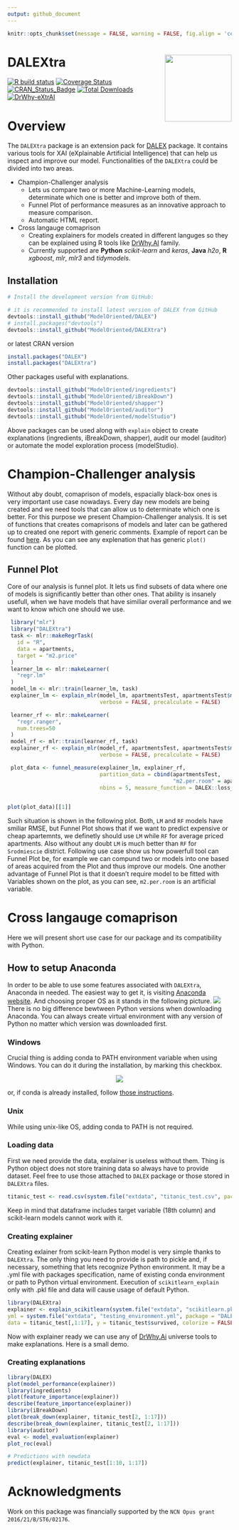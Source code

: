 ```yaml
---
output: github_document
---
```


```r
knitr::opts_chunk$set(message = FALSE, warning = FALSE, fig.align = 'center', fig.path = "man/figures/")
```

# DALEXtra <img src="man/figures/logo.png" align="right" width="150"/>

[![R build status](https://github.com/maksymiuks/DALEXtra/workflows/R-CMD-check/badge.svg)](https://github.com/maksymiuks/DALEXtra/actions?query=workflow%3AR-CMD-check)
[![Coverage
Status](https://img.shields.io/codecov/c/github/ModelOriented/DALEXtra/master.svg)](https://codecov.io/github/ModelOriented/DALEXtra?branch=master)
[![CRAN_Status_Badge](http://www.r-pkg.org/badges/version/DALEXtra)](https://cran.r-project.org/package=DALEXtra)
[![Total Downloads](http://cranlogs.r-pkg.org/badges/grand-total/DALEXtra?color=orange)](http://cranlogs.r-pkg.org/badges/grand-total/DALEXtra)
[![DrWhy-eXtrAI](https://img.shields.io/badge/DrWhy-BackBone-373589)](http://drwhy.ai/#BackBone)


# Overview

The `DALEXtra` package is an extension pack for [DALEX](https://modeloriented.github.io/DALEX) package. It contains various tools for XAI (eXplainable Artificial Intelligence) that can help us inspect and improve our model. Functionalities of the `DALEXtra` could be divided into two areas.

* Champion-Challenger analysis
    + Lets us compare two or more Machine-Learning models, determinate which one is better and improve both of them.
    + Funnel Plot of performance measures as an innovative approach to measure comparison.
    + Automatic HTML report.
* Cross langauge comaprison
    + Creating explainers for models created in different languges so they can be explained using R tools like [DrWhy.AI](https://github.com/ModelOriented/DrWhy) family.
    + Currently supported are **Python** *scikit-learn* and *keras*, **Java** *h2o*, **R** *xgboost*, *mlr*, *mlr3* and *tidymodels*.

## Installation

```r
# Install the development version from GitHub:

# it is recommended to install latest version of DALEX from GitHub
devtools::install_github("ModelOriented/DALEX")
# install.packages("devtools")
devtools::install_github("ModelOriented/DALEXtra")
```
or latest CRAN version

```r
install.packages("DALEX")
install.packages("DALEXtra")
```

Other packages useful with explanations.

```r
devtools::install_github("ModelOriented/ingredients")
devtools::install_github("ModelOriented/iBreakDown")
devtools::install_github("ModelOriented/shapper")
devtools::install_github("ModelOriented/auditor")
devtools::install_github("ModelOriented/modelStudio")
```

Above packages can be used along with `explain` object to create explanations (ingredients, iBreakDown, shapper), audit our model (auditor) or automate the model exploration process (modelStudio). 

# Champion-Challenger analysis

Without aby doubt, comaprison of models, espacially black-box ones is very important use case nowadays. Every day new models are being created and we need tools that can allow us to determinate which one is better. For this purpose we present Champion-Challenger analysis. It is set of functions that creates comaprisons of models and later can be gathered up to created one report with generic comments. Example of report can be found [here](http://htmlpreview.github.io/?https://github.com/ModelOriented/DALEXtra/blob/master/inst/ChampionChallenger/DALEXtra_example_of_report.html). As you can see any explenation that has generic `plot()` function can be plotted. 

## Funnel Plot

Core of our analysis is funnel plot. It lets us find subsets of data where one of models is significantly better than other ones. That ability is insanely usefull, when we have models that have similiar overall performance and we want to know which one should we use. 

```r
 library("mlr")
 library("DALEXtra")
 task <- mlr::makeRegrTask(
   id = "R",
   data = apartments,
   target = "m2.price"
 )
 learner_lm <- mlr::makeLearner(
   "regr.lm"
 )
 model_lm <- mlr::train(learner_lm, task)
 explainer_lm <- explain_mlr(model_lm, apartmentsTest, apartmentsTest$m2.price, label = "LM", 
                             verbose = FALSE, precalculate = FALSE)

 learner_rf <- mlr::makeLearner(
   "regr.ranger",
   num.trees=50
 )
 model_rf <- mlr::train(learner_rf, task)
 explainer_rf <- explain_mlr(model_rf, apartmentsTest, apartmentsTest$m2.price, label = "RF",
                             verbose = FALSE, precalculate = FALSE)

 plot_data <- funnel_measure(explainer_lm, explainer_rf, 
                             partition_data = cbind(apartmentsTest, 
                                                    "m2.per.room" = apartmentsTest$surface/apartmentsTest$no.rooms),
                             nbins = 5, measure_function = DALEX::loss_root_mean_square, show_info = FALSE)
 
```
```r
plot(plot_data)[[1]]
```
Such situation is shown in the following plot. Both, `LM` and `RF` models have smiliar RMSE, but Funnel Plot shows that if we want to predict expensive or cheap apartemnts, we definetly should use `LM` while `RF` for average priced apartments. Also without any doubt 
`LM` is much better than `RF` for `Srodmiescie` district. Following use case show us how powerfull tool can Funnel Plot be, for example we can compund two or models into one based of areas acquired from the Plot and thus improve our models. One another advantage of Funnel Plot is that it doesn't require model to be fitted with Variables shown on the plot, as you can see, `m2.per.room` is an artificial variable.

# Cross langauge comaprison

Here we will present short use case for our package and its compatibility with Python.

## How to setup Anaconda

In order to be able to use some features associated with `DALEXtra`, Anaconda in needed. The easiest way to get it, is visiting 
[Anaconda website](https://www.anaconda.com/distribution). And choosing proper OS as it stands in the following picture.
![](https://raw.githubusercontent.com/ModelOriented/DALEXtra/master/README_files/figure-gfm/anaconda1.png) There is no big difference bewtween Python versions when downloading Anaconda. You can always create virtual environment with any version of Python no matter which version was downloaded first.

### Windows 

Crucial thing is adding conda to PATH environment variable when using Windows. You can do it during the installation, by marking this checkbox.

<center>

![](https://raw.githubusercontent.com/ModelOriented/DALEXtra/master/README_files/figure-gfm/anaconda2.png)

</center>

or, if conda is already installed, follow [those instructions](https://stackoverflow.com/a/44597801/9717584).

### Unix

While using unix-like OS, adding conda to PATH is not required.

### Loading data

First we need provide the data, explainer is useless without them. Thing is Python object does not store training data so always have to provide dataset. Feel free to use those attached to `DALEX` package or those stored in `DALEXtra` files. 

```r
titanic_test <- read.csv(system.file("extdata", "titanic_test.csv", package = "DALEXtra"))
```
Keep in mind that dataframe includes target variable (18th column) and scikit-learn models cannot work with it.

### Creating explainer

Creating exlainer from scikit-learn Python model is very simple thanks to `DALEXtra`. The only thing you need to provide is path to pickle and, if necessary, something that lets recognize Python environment. It may be a .yml file with packages specification, name of existing conda environment or path to Python virtual environment. Execution of `scikitlearn_explain` only with .pkl file and data will cause usage of default Python.

```r
library(DALEXtra)
explainer <- explain_scikitlearn(system.file("extdata", "scikitlearn.pkl", package = "DALEXtra"),
yml = system.file("extdata", "testing_environment.yml", package = "DALEXtra"), 
data = titanic_test[,1:17], y = titanic_test$survived, colorize = FALSE)
```

Now with explainer ready we can use any of [DrWhy.Ai](https://github.com/ModelOriented/DrWhy/blob/master/README.md) universe tools to make explanations. Here is a small demo.

### Creating explanations

```r
library(DALEX)
plot(model_performance(explainer))
library(ingredients)
plot(feature_importance(explainer))
describe(feature_importance(explainer))
library(iBreakDown)
plot(break_down(explainer, titanic_test[2, 1:17]))
describe(break_down(explainer, titanic_test[2, 1:17]))
library(auditor)
eval <- model_evaluation(explainer)
plot_roc(eval)

# Predictions with newdata
predict(explainer, titanic_test[1:10, 1:17])
```

# Acknowledgments

Work on this package was financially supported by the `NCN Opus grant 2016/21/B/ST6/02176`.
    
